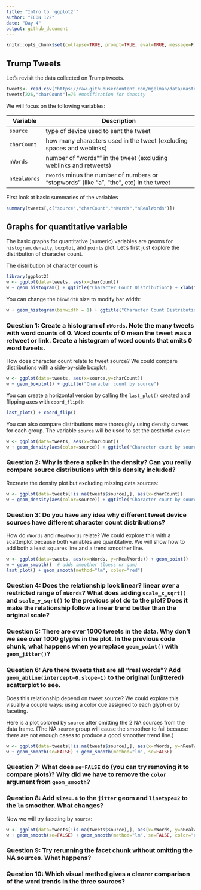 ```yaml
---
title: "Intro to `ggplot2`"
author: "ECON 122"
date: "Day 4"
output: github_document
---
```


```r
knitr::opts_chunk$set(collapse=TRUE, prompt=TRUE, eval=TRUE, message=F, include=T,comment=NULL)
```

## Trump Tweets
Let's revisit the data collected on Trump tweets.
```r
tweets<- read.csv("https://raw.githubusercontent.com/mgelman/data/master/TrumpTweetData.csv")
tweets[226,"charCount"]=76 #modification for density
```

We will focus on the following variables:

Variable | Description
---------| ---------------------------------------
`source` | type of device used to sent the tweet 
`charCount` | how many characters used in the tweet (excluding spaces and weblinks) 
`nWords` | number of "words"" in the tweet (excluding weblinks and retweets)
`nRealWords` | `nwords` minus the number of numbers or "stopwords" (like "a", "the", etc) in the tweet

First look at basic summaries of the variables
```r
summary(tweets[,c("source","charCount","nWords","nRealWords")])
```

## Graphs for quantitative variable
The basic graphs for quantitative (numeric) variables are geoms for `histogram`, `density`, `boxplot`, and `points` plot. Let's first just explore the distribution of character count. 

The distribution of character count is
```r
library(ggplot2)
w <- ggplot(data=tweets, aes(x=charCount))
w + geom_histogram() + ggtitle("Character Count Distribution") + xlab("Number of characters per tweet")
```

You can change the `binwidth` size to modify bar width:
```r
w + geom_histogram(binwidth = 1) + ggtitle("Character Count Distribution")
```

### Question 1: Create a histogram of `nWords`. Note the many tweets with word counts of 0. Word counts of 0 mean the tweet was a retweet or link. Create a histogram of word counts that omits 0 word tweets.

How does character count relate to tweet source? We could compare distributions with a side-by-side boxplot:
```r
w <- ggplot(data=tweets, aes(x=source,y=charCount))
w + geom_boxplot() + ggtitle("Character count by source")
```

You can create a horizontal version by calling the `last_plot()` created and flipping axes with `coord_flip()`:
```r
last_plot() + coord_flip()
```

You can also compare distributions more thoroughly using density curves for each group. The variable `source` will be used to set the aesthetic `color`:
```r
w <- ggplot(data=tweets, aes(x=charCount))
w + geom_density(aes(color=source)) + ggtitle("Character count by source")
```

### Question 2: Why is there a spike in the density? Can you really compare source distributions with this density included?

Recreate the density plot but excluding missing data sources:
```r
w <- ggplot(data=tweets[!is.na(tweets$source),], aes(x=charCount))
w + geom_density(aes(color=source)) + ggtitle("Character count by source")
```

### Question 3: Do you have any idea why different tweet device sources have different character count distributions?

How do `nWords` and `nRealWords` relate? We could explore this with a scatterplot because both variables are quantitative. We will show how to add both a least squares line and a trend smoother line.
```r
w <- ggplot(data=tweets, aes(x=nWords, y=nRealWords)) + geom_point()
w + geom_smooth()  # adds smoother (loess or gam)
last_plot() + geom_smooth(method="lm", color="red") 
```

### Question 4: Does the relationship look linear? linear over a restricted range of `nWords`? What does adding `scale_x_sqrt()` and `scale_y_sqrt()` to the previous plot do to the plot? Does it make the relationship follow a linear trend better than the original scale?

### Question 5: There are over 1000 tweets in the data. Why don't we see over 1000 glyphs in the plot. In the previous code chunk, what happens when you replace `geom_point()` with `geom_jitter()`?

### Question 6: Are there tweets that are all "real words"? Add `geom_abline(intercept=0,slope=1)` to the original (unjittered) scatterplot to see. 

Does this relationship depend on tweet source? We could explore this visually a couple ways: using a color cue assigned to each glyph or by faceting. 

Here is a plot colored by `source` after omitting the 2 NA sources from the data frame. (The NA `source` group will cause the smoother to fail because there are not enough cases to produce a good smoother trend line.)
```r
w <- ggplot(data=tweets[!is.na(tweets$source),], aes(x=nWords, y=nRealWords, color=source)) + geom_jitter()
w + geom_smooth(se=FALSE) + geom_smooth(method="lm", se=FALSE)
```

### Question 7: What does `se=FALSE` do (you can try removing it to compare plots)? Why did we have to remove the `color` argument from `geom_smooth`?

### Question 8: Add `size=.4` to the `jitter` geom and `linetype=2` to the `lm` smoother. What changes?

Now we will try faceting by `source`:
```r
w <- ggplot(data=tweets[!is.na(tweets$source),], aes(x=nWords, y=nRealWords)) + geom_jitter()
w + geom_smooth(se=FALSE) + geom_smooth(method="lm", se=FALSE, color="red") + facet_wrap(~source)
```

### Question 9: Try rerunning the facet chunk without omitting the NA sources. What happens?

### Question 10: Which visual method gives a clearer comparison of the word trends in the three sources?

